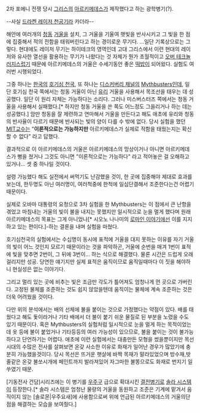2차 포에니 전쟁 당시 [[그리스]]의 [[아르키메데스]]가 제작했다고 하는 광학병기(?).

--사실 [[드라켄 레이저 천공기]]라 카더라--

해안에 여러개의 [[청동]] [[거울]]을 설치, 그 거울을 기울여 햇빛을 반사시키고 그 빛을 한 점에 집중해서 적의 전함을 태워버린다고 하는 경이로운 무기다. ...일단 기록상으로는 그렇다. 현대에도 레이저 무기는 하이테크의 영역인데 고대 그리스에서 이런 현대의 레이저와 유사한 열선을 활용하는 무기가 나왔다는 것 자체가 뭔가 초월적이고 [[오버 테크놀러지]]스럽기 때문에 아르키메데스의 거울은 수세기동안 좋은 [[떡밥]]이 되어왔다. 실험도 여러번 시행되었다.

그중 하나는 [[한국]]의 [[호기심 천국]], 또 하나는 [[디스커버리 채널]]의 [[Mythbusters]]인데, 일단 호기심 천국 쪽에서는 청동 거울이 아닌 [[유리]] 거울을 사용해서 목조선을 태우는 데 성공했다. 일단 이 원리 자체는 가능하다는 소리다. 그러나 미스버스터즈 쪽에서는 청동 거울을 사용해서 실패했다.[* 하지만 청동 거울을 쓴 쪽도 어느정도 그을리거나 하는 데는 성공했다.] 암만 청동을 잘 제련하고 연마해서 거울을 만든다고 해도 애초에 유리와 청동의 반사율이 다르기 때문에 반사되는 빛의 양이 다를 수 밖에 없다. 당시 실험을 했던 [[MIT]]교수는 "'''이론적으로는 가능하지만''' 아르키메데스가 실제로 적함을 태웠는지는 확신할 수 없다" 라고 답했다.

결과적으로 이 아르키메데스의 거울은 아르키메데스의 망상이거나 아니면 아르키메데스가 뻥을 쳤거나 그것도 아니면 "이론적으로는 가능하다" 라고 적어놓은 걸 오해하고 있거나... 셋 중 하나일 것이다.


설령 가능했다 해도 실전에서 써먹기도 난감했을 것이, 한 곳에 집중해야 제대로 효과를 보는데, 한두명도 아닌 여러명이, 여러척중에 한척에 일심단결해서 조준한다는건 어렵기 때문이다.

실제로 오바마 대통령의 요청으로 3차 실험을 한 Mythbusters는 이 점에서 큰 난항을 겪었고 마침내는 거울의 빛이 불을 내지는 못했지만 일시적으로 눈을 멀게 했다며 원래 아르키메데스의 목표는 그게 아니었나[* 시오노 나나미의 [[로마인 이야기]]에선 이를 지지하고 있는 편이다.]-하는 결론을 내며 실험을 마쳤다.

호기심천국의 실험에서는 수십명이 동시에 표적에 거울을 대지 못하는 이유를 자기 거울의 빛이 어느 것인지 모르기 때문이라는 것을 파악하곤, 거울에 순번을 매겨 1번이 표적에 빛을 맞추면 2번이, 그 뒤에 3번이… 하는 식으로 해결했다. 물론 시간은 드럽게 오래걸리지만 성공. 당연한 얘기지만 실제 표적은 움직이므로 움직일때마다 이 짓을 해야하니 현실성은 없는 이야기다.

그리고 멀리 있는 곳에 비추는 빛은 조금만 각도가 틀어져도 엄청나게 먼 곳으로 가버린다. 고정된 물체를 조준하는 것도 쉽지 않았을텐데 움직이는 물체에 계속 조준하는 것은 더욱 어려웠을 것이다.

다만 위의 분석에서는 배의 선체에 불을 붙이는 것으로 가정했다는 약점이 있다. 배를 태웠다고 해도 돛이라거나 기타 배에서 더 불이 붙기 쉬운 물질로 된 부분을 노렸을 수도 있기 때문이다. 혹은 Mythbusters의 실험처럼 일시적으로 눈을 멀게 하는 목적이었는데 옷 등에 불이 붙었거나 기타등등의 여러 가능성이 있으므로, 불을 붙이는 것이 불가능하다고 단언하기는 어렵다. 애초에 이런 실험에서는 대충만든 모형을 썼을뿐이지만 목선시대의 수많은 전사를 살펴보면 온갖 사소한 이유로 화재가 일어난 경우가 많았기에 충분히 가능했을것이다. 당시 목선은 뜨거운 햇살에 바짝 목재가 말라있었으며 방수재,밧줄같은 온갖 불쏘시개에 페인트까지 발라져있어 자그마한 불똥으로도 화재로 번지기 일쑤였기 때문.

[기동전사 건담]시리즈에는 이 병기를 [[우주구]] 급으로 확대시킨 [[결전병기]]로 [[솔라 시스템]]이 등장한다.[* 솔라 시스템은 엄청난 물량의 거울을 동원하고 조준은 기계에 맡겨서 움직이지 않는 [솔로몬|우주요새]에 사용함으로써 위에 언급된 아르키메데스의 거울의단점을 해결하는 모습을 보여줬다.] 
